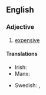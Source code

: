 ==English==

===Adjective===
{{en-adj|head=[[high]]-[[price]]d|higher-priced|sup=highest-priced}}

# [[expensive]]

====Translations====
{{trans-top|expensive}}
* Irish: {{t|ga|mórluachach}}
* Manx: {{t|gv|ard-leaghoil}}
{{trans-mid}}
* Swedish: {{t+|sv|dyr}}, {{t+|sv|kostsam}}
{{trans-bottom}}